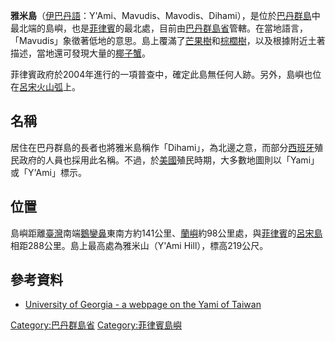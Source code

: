 {{noteTA|G1=Unit}}
{{Infobox islands
| name             = 雅米島
| native name      = Y'Ami、Mavudis（Mavodis）、Dihami
| native name link = 
| sobriquet        = 
| image name       = 
| image caption    = 
| image size       = 
| image alt        =
| locator map      = Yami.jpg
| locator map size = 
| map_custom       = no
| location         = [[巴丹群島|巴丹群島]]最北方、[[巴士海峽|巴士海峽]]南方
| coordinates      = {{coord|21|07|N|121|57|E|region:PH_type:isle}}
| archipelago      = [[巴丹群島|巴丹群島]]
| total islands    = 
| major islands    = 
| area             = 
| area_km2         = 1.2
| area_sqmi        =
| rank             = 
| length           =
| length_km        = 2.2
| length_mi        =
| width            = 
| width_km         = 1.0
| width_mi         =
| coastline        =
| coastline_km     =
| coastline_mi     =
| highest mount    = 雅米山
| elevation        = 
| elevation_m      = 219
| elevation_ft     =
| Country heading  =
| country          = {{Flag|Philippines}}
| demonym          =
| population       = 0
| population as of = 2004年
| density_km2      =
| ethnic groups    = 
| website          = 
| additional info  =
}}

'''雅米島'''（[[伊巴丹語|伊巴丹語]]：Y'Ami、Mavudis、Mavodis、Dihami），是位於[[巴丹群島|巴丹群島]]中最北端的島嶼，也是[[菲律賓|菲律賓]]的最北處，目前由[[巴丹群島省|巴丹群島省]]管轄。在當地語言，「Mavudis」象徵著低地的意思。島上覆滿了[[芒果樹|芒果樹]]和[[棕櫚樹|棕櫚樹]]，以及根據附近土著描述，當地還可發現大量的[[椰子蟹|椰子蟹]]。

菲律賓政府於2004年進行的一項普查中，確定此島無任何人跡。另外，島嶼也位在[[呂宋火山弧|呂宋火山弧]]上。

== 名稱 ==
居住在巴丹群島的長者也將雅米島稱作「Dihami」，為北邊之意，而部分[[西班牙|西班牙]]殖民政府的人員也採用此名稱。不過，於[[美國|美國]]殖民時期，大多數地圖則以「Yami」或「Y'Ami」標示。 

== 位置 ==
島嶼距離[[臺灣|臺灣]]南端[[鵝鑾鼻|鵝鑾鼻]]東南方約141公里、[[蘭嶼|蘭嶼]]約98公里處，與[[菲律賓|菲律賓]]的[[呂宋島|呂宋島]]相距288公里。島上最高處為雅米山（Y'Ami Hill），標高219公尺。

== 參考資料 ==
* [https://web.archive.org/web/20090726225716/http://www.uga.edu/~asian-lp/jpn_html/yami/chpt.1.html University of Georgia - a webpage on the Yami of Taiwan] {{en icon}}

{{reflist}}

{{coord|21|07|N|121|57|E|region:PH_type:isle|display=title}}

[[Category:巴丹群島省|Category:巴丹群島省]]
[[Category:菲律賓島嶼|Category:菲律賓島嶼]]

{{Philippines-geo-stub}}